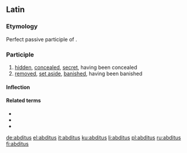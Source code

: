 ==Latin==

{{a|Classical}} {{IPA|/ˈab.di.tus/|lang=la}}

===Etymology===
Perfect passive participle of {{m|la|abdō||remove, withdraw, put away}}.

===Participle===
{{la-perfect participle|abdit}}

# [[hid]]den, [[conceal]]ed, [[secret]], having been concealed
# [[remove]]d, [[set aside]], [[banish]]ed, having been banished

====Inflection====
{{la-decl-1&2|abdit}}

====Related terms====
* {{l|la|abditē}}
* {{l|la|abditīvus}}
* {{l|la|abdō}}

[[de:abditus]]
[[el:abditus]]
[[it:abditus]]
[[ku:abditus]]
[[li:abditus]]
[[pl:abditus]]
[[ru:abditus]]
[[fi:abditus]]